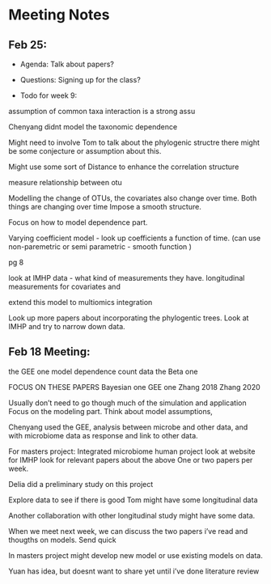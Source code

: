 # Meeting Notes

## Feb 25:

 - Agenda:
Talk about papers?

 - Questions:
Signing up for the class?

 - Todo for week 9:





assumption of common taxa interaction is a strong assu

Chenyang didnt model the taxonomic dependence




Might need to involve Tom to talk about the phylogenic structre
there might be some conjecture or assumption about this.


Might use some sort of Distance to enhance the correlation structure



measure relationship between otu

Modelling the change of OTUs, the covariates also change over time.
Both things are changing over time
Impose a smooth structure.



Focus on how to model dependence part.

Varying coefficient model - look up
coefficients a function of time. (can use non-paremetric or semi parametric - smooth function )



pg 8


look at IMHP data - what kind of measurements they have.
longitudinal measurements for covariates and





extend this model to multiomics integration


Look up more papers about incorporating the phylogentic trees.
Look at IMHP and try to narrow down data.














## Feb 18 Meeting:
the GEE one model dependence  count data
the Beta one



FOCUS ON THESE PAPERS
Bayesian one
GEE one
Zhang 2018
Zhang 2020

Usually don't need to go though much of the simulation and application
Focus on the modeling part.
Think about model assumptions,



Chenyang used the GEE,
analysis between microbe and other data, and with microbiome data as response and link to other data.

For masters project:
Integrated microbiome human project
look at website for IMHP
look for relevant papers about the above
One or two papers per week.


Delia did a preliminary study on this project

Explore data to see if there is good
Tom might have some longitudinal data

Another collaboration with other longitudinal study might have some data.


When we meet next week, we can discuss the two papers i've read and thougths on models.
Send quick

In masters project might develop new model or use existing models on data.

Yuan has idea, but doesnt want to share yet until i've done literature review
